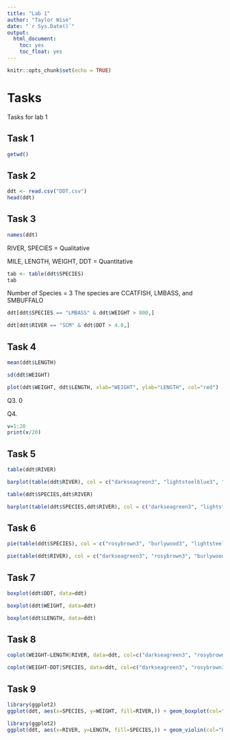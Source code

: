 ```yaml
---
title: "Lab 1"
author: "Taylor Wise"
date: "`r Sys.Date()`"
output: 
  html_document:
    toc: yes
    toc_float: yes
---
```


```r
knitr::opts_chunk$set(echo = TRUE)
```

# Tasks

Tasks for lab 1

## Task 1

```r
getwd()
```
## Task 2
```r
ddt <- read.csv("DDT.csv")
head(ddt)
```

## Task 3
```r
names(ddt)
```

RIVER, SPECIES = Qualitative

MILE, LENGTH, WEIGHT, DDT = Quantitative

```r
tab <- table(ddt$SPECIES)
tab
```

Number of Species = 3
The species are CCATFISH, LMBASS, and SMBUFFALO

```r
ddt[ddt$SPECIES == "LMBASS" & ddt$WEIGHT > 800,]
```

```r
ddt[ddt$RIVER == "SCM" & ddt$DDT > 4.0,]
```

## Task 4
```r
mean(ddt$LENGTH)
```

```r
sd(ddt$WEIGHT)
```

```r
plot(ddt$WEIGHT, ddt$LENGTH, xlab="WEIGHT", ylab="LENGTH", col="red")
```

Q3. 0

Q4.
```r
v=1:20
print(v/20)
```


## Task 5
```r
table(ddt$RIVER)
```

```r
barplot(table(ddt$RIVER), col = c("darkseagreen3", "lightsteelblue3", "burlywood3", "rosybrown3"))
```

```r
table(ddt$SPECIES,ddt$RIVER)
```

```r
barplot(table(ddt$SPECIES,ddt$RIVER), col = c("darkseagreen3", "lightsteelblue3", "burlywood3", "rosybrown3"), beside=TRUE)
```

## Task 6
```r
pie(table(ddt$SPECIES), col = c("rosybrown3", "burlywood3", "lightsteelblue3"))
```

```r
pie(table(ddt$RIVER), col = c("darkseagreen3", "rosybrown3", "burlywood3", "lightsteelblue3"))
```


## Task 7
```r
boxplot(ddt$DDT, data=ddt)
```

```r
boxplot(ddt$WEIGHT, data=ddt)
```

```r
boxplot(ddt$LENGTH, data=ddt)
```

## Task 8
```r
coplot(WEIGHT~LENGTH|RIVER, data=ddt, col=c("darkseagreen3", "rosybrown3", "burlywood3", "lightsteelblue3"))
```

```r
coplot(WEIGHT~DDT|SPECIES, data=ddt, col=c("darkseagreen3", "rosybrown3", "burlywood3", "lightsteelblue3"))
```

## Task 9
```r
library(ggplot2)
ggplot(ddt, aes(x=SPECIES, y=WEIGHT, fill=RIVER,)) + geom_boxplot(col="black") + ggtitle("Taylor Wise")
```

```r
library(ggplot2)
ggplot(ddt, aes(x=RIVER, y=LENGTH, fill=SPECIES,)) + geom_violin(col="black") + ggtitle("Taylor Wise")
```
